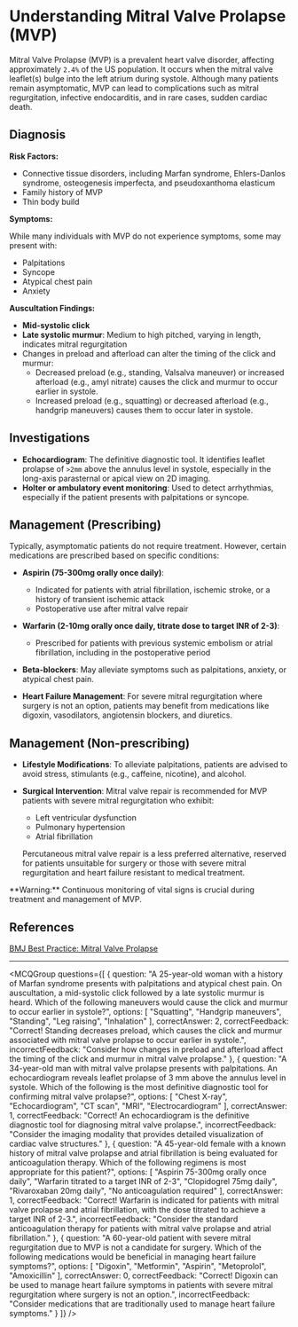 
# Understanding Mitral Valve Prolapse (MVP)

Mitral Valve Prolapse (MVP) is a prevalent heart valve disorder, affecting approximately `2.4%` of the US population. It occurs when the mitral valve leaflet(s) bulge into the left atrium during systole. Although many patients remain asymptomatic, MVP can lead to complications such as mitral regurgitation, infective endocarditis, and in rare cases, sudden cardiac death.

## Diagnosis

**Risk Factors:**

- Connective tissue disorders, including Marfan syndrome, Ehlers-Danlos syndrome, osteogenesis imperfecta, and pseudoxanthoma elasticum
- Family history of MVP
- Thin body build

**Symptoms:**

While many individuals with MVP do not experience symptoms, some may present with:

- Palpitations
- Syncope
- Atypical chest pain
- Anxiety

**Auscultation Findings:**

- **Mid-systolic click**
- **Late systolic murmur**: Medium to high pitched, varying in length, indicates mitral regurgitation
- Changes in preload and afterload can alter the timing of the click and murmur:
  - Decreased preload (e.g., standing, Valsalva maneuver) or increased afterload (e.g., amyl nitrate) causes the click and murmur to occur earlier in systole.
  - Increased preload (e.g., squatting) or decreased afterload (e.g., handgrip maneuvers) causes them to occur later in systole.

## Investigations

- **Echocardiogram**: The definitive diagnostic tool. It identifies leaflet prolapse of `>2mm` above the annulus level in systole, especially in the long-axis parasternal or apical view on 2D imaging.
- **Holter or ambulatory event monitoring**: Used to detect arrhythmias, especially if the patient presents with palpitations or syncope.

## Management (Prescribing)

Typically, asymptomatic patients do not require treatment. However, certain medications are prescribed based on specific conditions:

- **Aspirin (75-300mg orally once daily)**:
  - Indicated for patients with atrial fibrillation, ischemic stroke, or a history of transient ischemic attack
  - Postoperative use after mitral valve repair

- **Warfarin (2-10mg orally once daily, titrate dose to target INR of 2-3)**:
  - Prescribed for patients with previous systemic embolism or atrial fibrillation, including in the postoperative period

- **Beta-blockers**: May alleviate symptoms such as palpitations, anxiety, or atypical chest pain.

- **Heart Failure Management**: For severe mitral regurgitation where surgery is not an option, patients may benefit from medications like digoxin, vasodilators, angiotensin blockers, and diuretics.

## Management (Non-prescribing)

- **Lifestyle Modifications**: To alleviate palpitations, patients are advised to avoid stress, stimulants (e.g., caffeine, nicotine), and alcohol.

- **Surgical Intervention**: Mitral valve repair is recommended for MVP patients with severe mitral regurgitation who exhibit:
  - Left ventricular dysfunction
  - Pulmonary hypertension
  - Atrial fibrillation

  Percutaneous mitral valve repair is a less preferred alternative, reserved for patients unsuitable for surgery or those with severe mitral regurgitation and heart failure resistant to medical treatment.

<Callout emoji="⚠️">
**Warning:** Continuous monitoring of vital signs is crucial during treatment and management of MVP.
</Callout>

## References

[BMJ Best Practice: Mitral Valve Prolapse](https://bestpractice.bmj.com/topics/en-gb/321/pdf/321.pdf)

---

<MCQGroup questions={[
  {
    question: "A 25-year-old woman with a history of Marfan syndrome presents with palpitations and atypical chest pain. On auscultation, a mid-systolic click followed by a late systolic murmur is heard. Which of the following maneuvers would cause the click and murmur to occur earlier in systole?",
    options: [
      "Squatting",
      "Handgrip maneuvers",
      "Standing",
      "Leg raising",
      "Inhalation"
    ],
    correctAnswer: 2,
    correctFeedback: "Correct! Standing decreases preload, which causes the click and murmur associated with mitral valve prolapse to occur earlier in systole.",
    incorrectFeedback: "Consider how changes in preload and afterload affect the timing of the click and murmur in mitral valve prolapse."
  },
  {
    question: "A 34-year-old man with mitral valve prolapse presents with palpitations. An echocardiogram reveals leaflet prolapse of 3 mm above the annulus level in systole. Which of the following is the most definitive diagnostic tool for confirming mitral valve prolapse?",
    options: [
      "Chest X-ray",
      "Echocardiogram",
      "CT scan",
      "MRI",
      "Electrocardiogram"
    ],
    correctAnswer: 1,
    correctFeedback: "Correct! An echocardiogram is the definitive diagnostic tool for diagnosing mitral valve prolapse.",
    incorrectFeedback: "Consider the imaging modality that provides detailed visualization of cardiac valve structures."
  },
  {
    question: "A 45-year-old female with a known history of mitral valve prolapse and atrial fibrillation is being evaluated for anticoagulation therapy. Which of the following regimens is most appropriate for this patient?",
    options: [
      "Aspirin 75-300mg orally once daily",
      "Warfarin titrated to a target INR of 2-3",
      "Clopidogrel 75mg daily",
      "Rivaroxaban 20mg daily",
      "No anticoagulation required"
    ],
    correctAnswer: 1,
    correctFeedback: "Correct! Warfarin is indicated for patients with mitral valve prolapse and atrial fibrillation, with the dose titrated to achieve a target INR of 2-3.",
    incorrectFeedback: "Consider the standard anticoagulation therapy for patients with mitral valve prolapse and atrial fibrillation."
  },
  {
    question: "A 60-year-old patient with severe mitral regurgitation due to MVP is not a candidate for surgery. Which of the following medications would be beneficial in managing heart failure symptoms?",
    options: [
      "Digoxin",
      "Metformin",
      "Aspirin",
      "Metoprolol",
      "Amoxicillin"
    ],
    correctAnswer: 0,
    correctFeedback: "Correct! Digoxin can be used to manage heart failure symptoms in patients with severe mitral regurgitation where surgery is not an option.",
    incorrectFeedback: "Consider medications that are traditionally used to manage heart failure symptoms."
  }
]} />